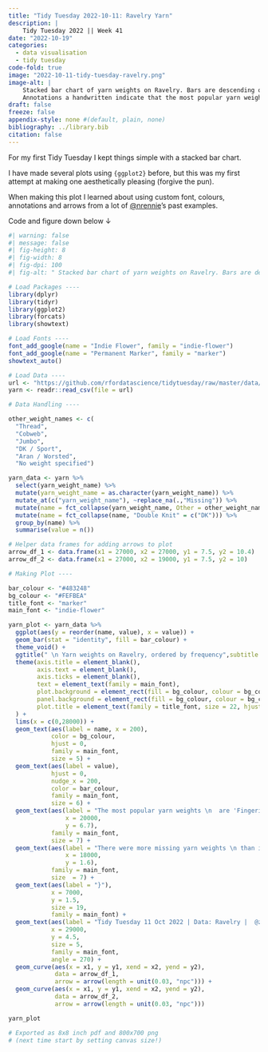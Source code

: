 ```yaml
---
title: "Tidy Tuesday 2022-10-11: Ravelry Yarn"
description: |
    Tidy Tuesday 2022 || Week 41
date: "2022-10-19"
categories:
  - data visualisation
  - tidy tuesday
code-fold: true
image: "2022-10-11-tidy-tuesday-ravelry.png"
image-alt: |
    Stacked bar chart of yarn weights on Ravelry. Bars are descending order by their fequency, with yarn-type labels written within the bars and count values to the right of the bars. 
    Annotations a handwritten indicate that the most popular yarn weights are 'Fingering' and 'Double Knit', and that there were more missing yarn weights than in all remaining categories combined.
draft: false
freeze: false
appendix-style: none #(default, plain, none)
bibliography: ../library.bib
citation: false
---
```


For my first Tidy Tuesday I kept things simple with a stacked bar chart.

I have made several plots using `{ggplot2}` before, but this was my first attempt at making one aesthetically pleasing (forgive the pun).

When making this plot I learned about using custom font, colours, annotations and arrows from a lot of [\@nrennie](https://twitter.com/nrennie "Nicola Rennie - Twitter")'s past examples.

Code and figure down below ↓

```r
#| warning: false
#| message: false
#| fig-height: 8
#| fig-width: 8
#| fig-dpi: 100
#| fig-alt: " Stacked bar chart of yarn weights on Ravelry. Bars are descending order by their fequency, with yarn-type labels written within the bars and count values to the right of the bars. Annotations a handwritten indicate that the most popular yarn weights are 'Fingering' and 'Double Knit', and that there were more missing yarn weights than in all remaining categories combined."

# Load Packages ----
library(dplyr)
library(tidyr)
library(ggplot2)
library(forcats)
library(showtext)

# Load Fonts ----
font_add_google(name = "Indie Flower", family = "indie-flower")
font_add_google(name = "Permanent Marker", family = "marker")
showtext_auto()

# Load Data ----
url <- "https://github.com/rfordatascience/tidytuesday/raw/master/data/2022/2022-10-11/yarn.csv"
yarn <- readr::read_csv(file = url)

# Data Handling ----

other_weight_names <- c(
  "Thread",
  "Cobweb",
  "Jumbo",
  "DK / Sport",
  "Aran / Worsted",
  "No weight specified")

yarn_data <- yarn %>%
  select(yarn_weight_name) %>%
  mutate(yarn_weight_name = as.character(yarn_weight_name)) %>%
  mutate_at(c("yarn_weight_name"), ~replace_na(.,"Missing")) %>%
  mutate(name = fct_collapse(yarn_weight_name, Other = other_weight_names)) %>%
  mutate(name = fct_collapse(name, "Double Knit" = c("DK"))) %>%
  group_by(name) %>%
  summarise(value = n())

# Helper data frames for adding arrows to plot
arrow_df_1 <- data.frame(x1 = 27000, x2 = 27000, y1 = 7.5, y2 = 10.4)
arrow_df_2 <- data.frame(x1 = 27000, x2 = 19000, y1 = 7.5, y2 = 10)

# Making Plot ----

bar_colour <- "#483248"
bg_colour <- "#FEFBEA"
title_font <- "marker"
main_font <- "indie-flower"

yarn_plot <- yarn_data %>%
  ggplot(aes(y = reorder(name, value), x = value)) +
  geom_bar(stat = "identity", fill = bar_colour) +
  theme_void() +
  ggtitle(" \n Yarn weights on Ravelry, ordered by frequency",subtitle = " ") +
  theme(axis.title = element_blank(),
        axis.text = element_blank(),
        axis.ticks = element_blank(),
        text = element_text(family = main_font),
        plot.background = element_rect(fill = bg_colour, colour = bg_colour),
        panel.background = element_rect(fill = bg_colour, colour = bg_colour),
        plot.title = element_text(family = title_font, size = 22, hjust = 0.5)
  ) +
  lims(x = c(0,28000)) +
  geom_text(aes(label = name, x = 200),
            color = bg_colour,
            hjust = 0,
            family = main_font,
            size = 5) +
  geom_text(aes(label = value),
            hjust = 0,
            nudge_x = 200,
            color = bar_colour,
            family = main_font,
            size = 6) +
  geom_text(aes(label = "The most popular yarn weights \n  are 'Fingering' and 'Double Knit'",
                x = 20000,
                y = 6.7),
            family = main_font,
            size = 7) +
  geom_text(aes(label = "There were more missing yarn weights \n than in all remaining categories combined",
                x = 18000,
                y = 1.6),
            family = main_font,
            size  = 7) +
  geom_text(aes(label = "}"),
            x = 7000,
            y = 1.5,
            size = 19,
            family = main_font) +
  geom_text(aes(label = "Tidy Tuesday 11 Oct 2022 | Data: Ravelry |  @zakvarty"),
            x = 29000,
            y = 4.5,
            size = 5,
            family = main_font,
            angle = 270) +
  geom_curve(aes(x = x1, y = y1, xend = x2, yend = y2),
             data = arrow_df_1,
             arrow = arrow(length = unit(0.03, "npc"))) +
  geom_curve(aes(x = x1, y = y1, xend = x2, yend = y2),
             data = arrow_df_2,
             arrow = arrow(length = unit(0.03, "npc")))

yarn_plot

# Exported as 8x8 inch pdf and 800x700 png
# (next time start by setting canvas size!)
```
